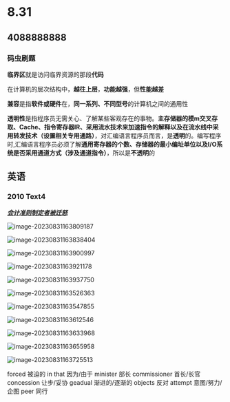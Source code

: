 
# 8.31

> <Hitokoto />

## 4088888888

### 码虫刷题

**临界区**就是访问临界资源的那段**代码**

在计算机的层次结构中，**越往上层**，**功能越强**，但**性能越差**

**兼容**是指**软件或硬件**在，**同一系列、不同型号**的计算机之间的通用性

**透明性**是指程序员无需关心、了解某些客观存在的事物。**主存储器的模m交叉存取、Cache、指令寄存器IR、采用流水技术来加速指令的解释以及在流水线中采用转发技术（设置相关专用通路）**，对汇编语言程序员而言，是**透明**的。编写程序时,汇编语言程序员必须了解**通用寄存器的个数、存储器的最小编址单位以及I/O系统是否采用通道方式（涉及通道指令）**，所以是**不透明**的

## 英语

### 2010 Text4

<u>***会计准则制定者被迁怒***</u>

![image-20230831163809187](https://pic.redhat.team/uPic/image-20230831163809187.png)

![image-20230831163838404](https://pic.redhat.team/uPic/image-20230831163838404.png)

![image-20230831163900997](https://pic.redhat.team/uPic/image-20230831163900997.png)

![image-20230831163921178](https://pic.redhat.team/uPic/image-20230831163921178.png)

![image-20230831163937750](https://pic.redhat.team/uPic/image-20230831163937750.png)

![image-20230831163526363](https://pic.redhat.team/uPic/image-20230831163526363.png)

![image-20230831163547855](https://pic.redhat.team/uPic/image-20230831163547855.png)

![image-20230831163612546](https://pic.redhat.team/uPic/image-20230831163612546.png)

![image-20230831163633968](https://pic.redhat.team/uPic/image-20230831163633968.png)

![image-20230831163655958](https://pic.redhat.team/uPic/image-20230831163655958.png)

![image-20230831163725513](https://pic.redhat.team/uPic/image-20230831163725513.png)

forced 被迫的 in that 因为/由于 minister 部长 commissioner 首长/长官 concession 让步/妥协 geadual 渐进的/逐渐的 objects 反对 attempt 意图/努力/企图 peer 同行